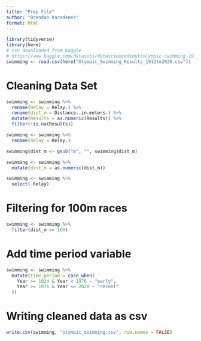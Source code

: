 ```yaml
---
title: "Prep File"
author: "Brendan Karadenes"
format: html
---
```


```r
library(tidyverse)
library(here)
# csv downloaded from Kaggle
# https://www.kaggle.com/datasets/datasciencedonut/olympic-swimming-1912-to-2020
swimming <- read.csv(here("Olympic_Swimming_Results_1912to2020.csv"))
```

# Cleaning Data Set

```r
swimming <- swimming %>%
  rename(Relay = Relay.) %>%
  rename(dist_m = Distance..in.meters.) %>%
  mutate(Results = as.numeric(Results)) %>%
  filter(!is.na(Results)) 
```

```r
swimming <- swimming %>%
  rename(Relay = Relay.) 
```

```r
swimming$dist_m <- gsub("m", "", swimming$dist_m)
```

```r
swimming <- swimming %>%
  mutate(dist_m = as.numeric(dist_m))
```

```r
swimming <- swimming %>%
  select(-Relay)
```

# Filtering for 100m races

```r
swimming <- swimming %>%
  filter(dist_m == 100)
```

# Add time period variable

```r
swimming <- swimming %>%
  mutate(time_period = case_when(
    Year >= 1924 & Year < 1976 ~ "early",
    Year >= 1976 & Year <= 2020 ~ "recent"
  ))
```

# Writing cleaned data as csv

```r
write.csv(swimming, "olympic_swimming.csv", row.names = FALSE)
```









